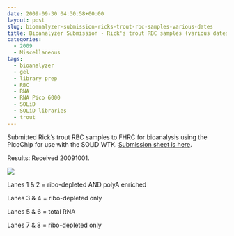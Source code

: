 ```yaml
---
date: 2009-09-30 04:30:58+00:00
layout: post
slug: bioanalyzer-submission-ricks-trout-rbc-samples-various-dates
title: Bioanalyzer Submission - Rick's trout RBC samples (various dates)
categories:
  - 2009
  - Miscellaneous
tags:
  - bioanalyzer
  - gel
  - library prep
  - RBC
  - RNA
  - RNA Pico 6000
  - SOLiD
  - SOLiD libraries
  - trout
---
```


Submitted Rick's trout RBC samples to FHRC for bioanalysis using the PicoChip for use with the SOLiD WTK. [Submission sheet is here](https://genefish.fish.washington.edu/%7Esrlab/Bioanalyzer%20Submissions/20090929-01.jpg).

Results: Received 20091001.

![](https://eagle.fish.washington.edu/Arabidopsis/Bioanalyzer%20Data/20091001%20pico%20bioanalzyer%20gel.jpg)

Lanes 1 & 2 = ribo-depleted AND polyA enriched

Lanes 3 & 4 = ribo-depleted only

Lanes 5 & 6 = total RNA

Lanes 7 & 8 = ribo-depleted only
